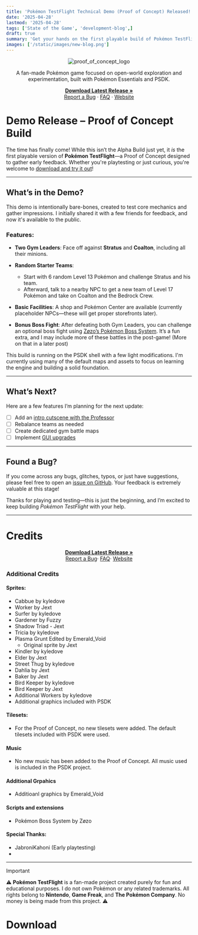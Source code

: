 ```yaml
---
title: 'Pokémon TestFlight Technical Demo (Proof of Concept) Released!'
date: '2025-04-28' 
lastmod: '2025-04-28'
tags: ['State of the Game', 'development-blog',]
draft: true
summary: 'Get your hands on the first playable build of Pokémon TestFlight, a fan-made Pokémon game focused on open-world exploration and experimentation.'
images: ['/static/images/new-blog.png']
---
```




<div align="center">
  <img src="https://i.imgur.com/LwXv2hI.png" alt="proof_of_concept_logo" />
</div>

<div align="center">
  <p>
    A fan-made Pokémon game focused on open-world exploration and experimentation, built with Pokémon Essentials and PSDK.
  </p>
  <p>
    <a href="https://github.com/EmeraldVoid/Pokemon-TestFlight/releases"><strong>Download Latest Release »</strong></a>
    <br />
    <a href="https://github.com/EmeraldVoid/Pokemon-TestFlight/issues">Report a Bug</a>
    ·
    <a href="https://github.com/EmeraldVoid/Pokemon-TestFlight?tab=readme-ov-file#faq">FAQ</a>
    ·
    <a href="https://pokemon-test-flight.vercel.app">Website</a>
  </p>
</div>


# Demo Release – Proof of Concept Build

The time has finally come! While this isn’t the Alpha Build just yet, it *is* the first playable version of **Pokémon TestFlight**—a Proof of Concept designed to gather early feedback. Whether you're playtesting or just curious, you're welcome to [download and try it out](https://github.com/EmeraldVoid/Pokemon-TestFlight/releases)!

---

## What’s in the Demo?

This demo is intentionally bare-bones, created to test core mechanics and gather impressions. I initially shared it with a few friends for feedback, and now it's available to the public.

### Features:

* **Two Gym Leaders**: Face off against **Stratus** and **Coalton**, including all their minions.
* **Random Starter Teams**:

  * Start with 6 random Level 13 Pokémon and challenge Stratus and his team.
  * Afterward, talk to a nearby NPC to get a new team of Level 17 Pokémon and take on Coalton and the Bedrock Crew.
* **Basic Facilities**: A shop and Pokémon Center are available (currently placeholder NPCs—these will get proper storefronts later).
* **Bonus Boss Fight**: After defeating both Gym Leaders, you can challenge an optional boss fight using [Zøzo’s Pokémon Boss System](https://gitlab.com/Zodiarche/cc-pokemon-boss-system). It’s a fun extra, and I may include more of these battles in the post-game! (More on that in a later post)

This build is running on the PSDK shell with a few light modifications. I'm currently using many of the default maps and assets to focus on learning the engine and building a solid foundation.

---

## What’s Next?

Here are a few features I’m planning for the next update:

* [ ] Add an [intro cutscene with the Professor](https://github.com/EmeraldVoid/Pokemon-TestFlight/issues/29)
* [ ] Rebalance teams as needed
* [ ] Create dedicated gym battle maps
* [ ] Implement [GUI upgrades](https://github.com/EmeraldVoid/Pokemon-TestFlight/issues/35)

---

## Found a Bug?

If you come across any bugs, glitches, typos, or just have suggestions, please feel free to open an [issue on GitHub](https://github.com/EmeraldVoid/Pokemon-TestFlight/issues). Your feedback is extremely valuable at this stage!

Thanks for playing and testing—this is just the beginning, and I’m excited to keep building *Pokémon TestFlight* with your help.

---

# Credits

<div align="center">
  <a href="https://github.com/EmeraldVoid/Pokemon-TestFlight/releases"><strong>Download Latest Release »</strong></a>
  <br />
  <a href="https://github.com/EmeraldVoid/Pokemon-TestFlight/issues">Report a Bug</a>·
  <a href="https://github.com/EmeraldVoid/Pokemon-TestFlight?tab=readme-ov-file#faq">FAQ</a>·
  <a href="https://pokemon-test-flight.vercel.app">Website</a>
  </p>
</div>


### Additional Credits

#### Sprites:
- Cabbue by kyledove
- Worker by Jext
- Surfer by kyledove
- Gardener by Fuzzy
- Shadow Triad - Jext
- Tricia by kyledove
- Plasma Grunt Edited by Emerald_Void
    - Original sprite by Jext
- Kindler by kyledove
- Elder by Jext
- Street Thug by kyledove
- Dahlia by Jext
- Baker by Jext
- Bird Keeper by kyledove
- Bird Keeper by Jext
- Additional Workers by kyledove
- Additional graphics included with PSDK


#### Tilesets:

- For the Proof of Concept, no new tilesets were added. The default tilesets included with PSDK were used.

#### Music

- No new music has been added to the Proof of Concept. All music used is included in the PSDK project.

#### Additional Grpahics
- Additioanl graphics by Emerald_Void

#### Scripts and extensions

- Pokémon Boss System by Zøzo

#### Special Thanks:

- JabroniKahoni (Early playtesting)
- 

---

> [!IMPORTANT]
> ⚠️ **Pokémon TestFlight** is a fan-made project created purely for fun and educational purposes. I do not own Pokémon or any related trademarks. All rights belong to **Nintendo**, **Game Freak**, and **The Pokémon Company**. No money is being made from this project. ⚠️


# Download